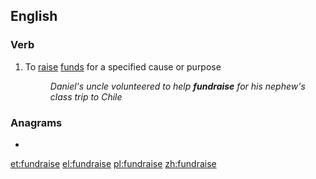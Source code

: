==English==

===Verb===
{{en-verb|fundrais}}

# To [[raise]] [[funds]] for a specified cause or purpose
#: ''Daniel's uncle volunteered to help '''fundraise''' for his nephew's class trip to Chile''

===Anagrams===
* {{l|en|Freudians}}

[[et:fundraise]]
[[el:fundraise]]
[[pl:fundraise]]
[[zh:fundraise]]